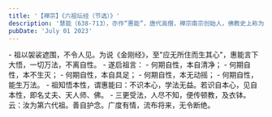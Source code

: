 ```yaml
---
title: '【禅宗】《六祖坛经（节选）》'
description: '慧能（638-713），亦作“惠能”，唐代高僧，禅宗南宗创始人，佛教史上称为禅宗六祖。强调“见自性清净，自修自作法身，自行佛行，自成佛道”。'
pubDate: 'July 01 2023'
---
```

<div class="w-full h-full flex justify-center items-center mt-4">
    <div class="border-solid border-2 border-teal-600 rounded p-4 leading-8">
        - 祖以袈裟遮围，不令人见。为说《金刚经》，至"应无所住而生其心"，惠能言下大悟，一切万法，不离自性。
        - 遂启祖言：
        - 何期自性，本自清净；
        - 何期自性，本不生灭；
        - 何期自性，本自具足；
        - 何期自性，本无动摇；
        - 何期自性，能生万法。
        - 祖知悟本性，谓惠能曰：不识本心，学法无益。若识自本心，见自本性，即名丈夫、天人师、佛。
        - 三更受法，人尽不知，便传顿教，及衣钵。云：汝为第六代祖。善自护念。广度有情，流布将来，无令断绝。
    </div>
</div>
